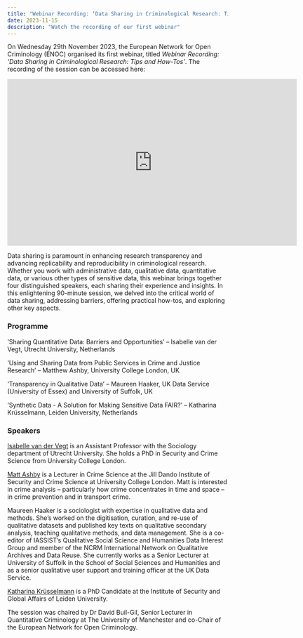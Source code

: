 ```yaml
---
title: "Webinar Recording: ‘Data Sharing in Criminological Research: Tips and How-Tos’"
date: 2023-11-15
description: "Watch the recording of our first webinar"
---
```


On Wednesday 29th November 2023, the European Network for Open Criminology (ENOC) organised its first webinar, titled *Webinar Recording: ‘Data Sharing in Criminological Research: Tips and How-Tos’*. The recording of the session can be accessed here:

<iframe src="https://video.manchester.ac.uk/embedded/ffffffff-e431-3b35-0000-018c1f48e480" width="660" height="380" style="border:none; overflow: hidden;" scrolling="no"  webkitallowfullscreen mozallowfullscreen allowfullscreen></iframe>

Data sharing is paramount in enhancing research transparency and advancing replicability and reproducibility in criminological research. Whether you work with administrative data, qualitative data, quantitative data, or various other types of sensitive data, this webinar brings together four distinguished speakers, each sharing their experience and insights. In this enlightening 90-minute session, we delved into the critical world of data sharing, addressing barriers, offering practical how-tos, and exploring other key aspects.


### Programme

‘Sharing Quantitative Data: Barriers and Opportunities’ -- Isabelle van der Vegt, Utrecht University, Netherlands

'Using and Sharing Data from Public Services in Crime and Justice Research' -- Matthew Ashby, University College London, UK

‘Transparency in Qualitative Data’ -- Maureen Haaker, UK Data Service (University of Essex) and University of Suffolk, UK

'Synthetic Data - A Solution for Making Sensitive Data FAIR?' -- Katharina Krüsselmann, Leiden University, Netherlands


### Speakers

[Isabelle van der Vegt](https://isabellevdv.net/) is an Assistant Professor with the Sociology department of Utrecht University. She holds a PhD in Security and Crime Science from University College London.

[Matt Ashby](http://lesscrime.info/) is a Lecturer in Crime Science at the Jill Dando Institute of Security and Crime Science at University College London. Matt is interested in crime analysis – particularly how crime concentrates in time and space – in crime prevention and in transport crime.

Maureen Haaker is a sociologist with expertise in qualitative data and methods. She's worked on the digitisation, curation, and re-use of qualitative datasets and published key texts on qualitative secondary analysis, teaching qualitative methods, and data management. She is a co-editor of IASSIST’s Qualitative Social Science and Humanities Data Interest Group and member of the NCRM International Network on Qualitative Archives and Data Reuse. She currently works as a Senior Lecturer at University of Suffolk in the School of Social Sciences and Humanities and as a senior qualitative user support and training officer at the UK Data Service.

[Katharina Krüsselmann](https://www.universiteitleiden.nl/en/staffmembers/katharina-krusselmann#tab-1) is a PhD Candidate at the Institute of Security and Global Affairs of Leiden University.

The session was chaired by Dr David Buil-Gil, Senior Lecturer in Quantitative Criminology at The University of Manchester and co-Chair of the European Network for Open Criminology.
